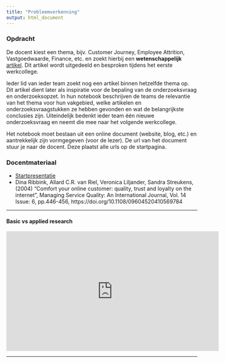 ```yaml
---
title: "Probleemverkenning"
output: html_document
---
```



### Opdracht

De docent kiest een thema, bijv. Customer Journey, Employee Attrition, Vastgoedwaarde, Finance, etc. en zoekt hierbij een **wetenschappelijk** <a href="https://repository.ubn.ru.nl//bitstream/handle/2066/138684/138684.pdf?sequence=1" target="_blank">artikel</a>. Dit artikel wordt uitgedeeld en besproken tijdens het eerste werkcollege.

Ieder lid van ieder team zoekt nog een artikel binnen hetzelfde thema op. Dit artikel dient later als inspiratie voor de bepaling van de onderzoeksvraag en onderzoeksopzet. In hun notebook beschrijven de teams de relevantie van het thema voor hun vakgebied, welke artikelen en onderzoeksvraagstukken ze hebben gevonden en wat de belangrijkste conclusies zijn. Uiteindelijk bedenkt ieder team één nieuwe onderzoeksvraag en neemt die mee naar het volgende werkcollege.

Het notebook moet bestaan uit een online document (website, blog, etc.) en aantrekkelijk zijn vormgegeven (voor de lezer). De url van het document stuur je naar de docent. Deze plaatst alle urls op de startpagina.

### Docentmateriaal

- <a href="https://witusj.github.io/b-cluster/presentation/index.html" target="_blank">Startpresentatie</a>
- Dina Ribbink, Allard C.R. van Riel, Veronica Liljander, Sandra Streukens, (2004) "Comfort your online customer: quality, trust and loyalty on the internet", Managing Service Quality: An International Journal, Vol. 14 Issue: 6, pp.446-456, https://doi.org/10.1108/09604520410569784

<hr>

#### Basic vs applied research

<iframe width="560" height="315" src="https://www.youtube.com/embed/3vyheXBPSsg" frameborder="0" allow="autoplay; encrypted-media" allowfullscreen></iframe>
<hr>
